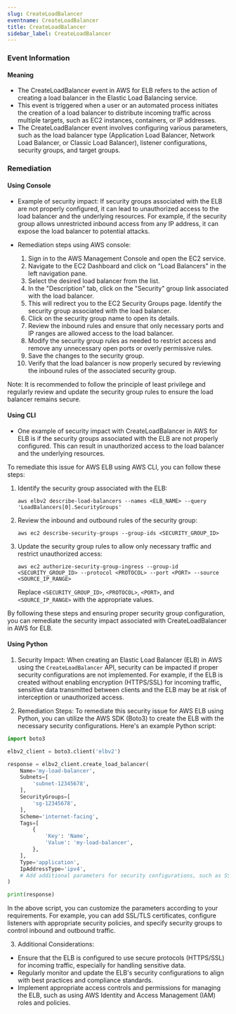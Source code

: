 ```yaml
--- 
slug: CreateLoadBalancer
eventname: CreateLoadBalancer
title: CreateLoadBalancer
sidebar_label: CreateLoadBalancer
---
```

                       
### Event Information

#### Meaning

- The CreateLoadBalancer event in AWS for ELB refers to the action of creating a load balancer in the Elastic Load Balancing service.
- This event is triggered when a user or an automated process initiates the creation of a load balancer to distribute incoming traffic across multiple targets, such as EC2 instances, containers, or IP addresses.
- The CreateLoadBalancer event involves configuring various parameters, such as the load balancer type (Application Load Balancer, Network Load Balancer, or Classic Load Balancer), listener configurations, security groups, and target groups.

### Remediation

#### Using Console

- Example of security impact: If security groups associated with the ELB are not properly configured, it can lead to unauthorized access to the load balancer and the underlying resources. For example, if the security group allows unrestricted inbound access from any IP address, it can expose the load balancer to potential attacks.

- Remediation steps using AWS console:
  1. Sign in to the AWS Management Console and open the EC2 service.
  2. Navigate to the EC2 Dashboard and click on "Load Balancers" in the left navigation pane.
  3. Select the desired load balancer from the list.
  4. In the "Description" tab, click on the "Security" group link associated with the load balancer.
  5. This will redirect you to the EC2 Security Groups page. Identify the security group associated with the load balancer.
  6. Click on the security group name to open its details.
  7. Review the inbound rules and ensure that only necessary ports and IP ranges are allowed access to the load balancer.
  8. Modify the security group rules as needed to restrict access and remove any unnecessary open ports or overly permissive rules.
  9. Save the changes to the security group.
  10. Verify that the load balancer is now properly secured by reviewing the inbound rules of the associated security group.

Note: It is recommended to follow the principle of least privilege and regularly review and update the security group rules to ensure the load balancer remains secure.

#### Using CLI

- One example of security impact with CreateLoadBalancer in AWS for ELB is if the security groups associated with the ELB are not properly configured. This can result in unauthorized access to the load balancer and the underlying resources.

To remediate this issue for AWS ELB using AWS CLI, you can follow these steps:

1. Identify the security group associated with the ELB:
   ```
   aws elbv2 describe-load-balancers --names <ELB_NAME> --query 'LoadBalancers[0].SecurityGroups'
   ```

2. Review the inbound and outbound rules of the security group:
   ```
   aws ec2 describe-security-groups --group-ids <SECURITY_GROUP_ID>
   ```

3. Update the security group rules to allow only necessary traffic and restrict unauthorized access:
   ```
   aws ec2 authorize-security-group-ingress --group-id <SECURITY_GROUP_ID> --protocol <PROTOCOL> --port <PORT> --source <SOURCE_IP_RANGE>
   ```
   Replace `<SECURITY_GROUP_ID>`, `<PROTOCOL>`, `<PORT>`, and `<SOURCE_IP_RANGE>` with the appropriate values.

By following these steps and ensuring proper security group configuration, you can remediate the security impact associated with CreateLoadBalancer in AWS for ELB.

#### Using Python

1. Security Impact: When creating an Elastic Load Balancer (ELB) in AWS using the `CreateLoadBalancer` API, security can be impacted if proper security configurations are not implemented. For example, if the ELB is created without enabling encryption (HTTPS/SSL) for incoming traffic, sensitive data transmitted between clients and the ELB may be at risk of interception or unauthorized access.

2. Remediation Steps: To remediate this security issue for AWS ELB using Python, you can utilize the AWS SDK (Boto3) to create the ELB with the necessary security configurations. Here's an example Python script:

```python
import boto3

elbv2_client = boto3.client('elbv2')

response = elbv2_client.create_load_balancer(
    Name='my-load-balancer',
    Subnets=[
        'subnet-12345678',
    ],
    SecurityGroups=[
        'sg-12345678',
    ],
    Scheme='internet-facing',
    Tags=[
        {
            'Key': 'Name',
            'Value': 'my-load-balancer',
        },
    ],
    Type='application',
    IpAddressType='ipv4',
    # Add additional parameters for security configurations, such as SSL/TLS certificates, listeners, etc.
)

print(response)
```

In the above script, you can customize the parameters according to your requirements. For example, you can add SSL/TLS certificates, configure listeners with appropriate security policies, and specify security groups to control inbound and outbound traffic.

3. Additional Considerations:
- Ensure that the ELB is configured to use secure protocols (HTTPS/SSL) for incoming traffic, especially for handling sensitive data.
- Regularly monitor and update the ELB's security configurations to align with best practices and compliance standards.
- Implement appropriate access controls and permissions for managing the ELB, such as using AWS Identity and Access Management (IAM) roles and policies.


 